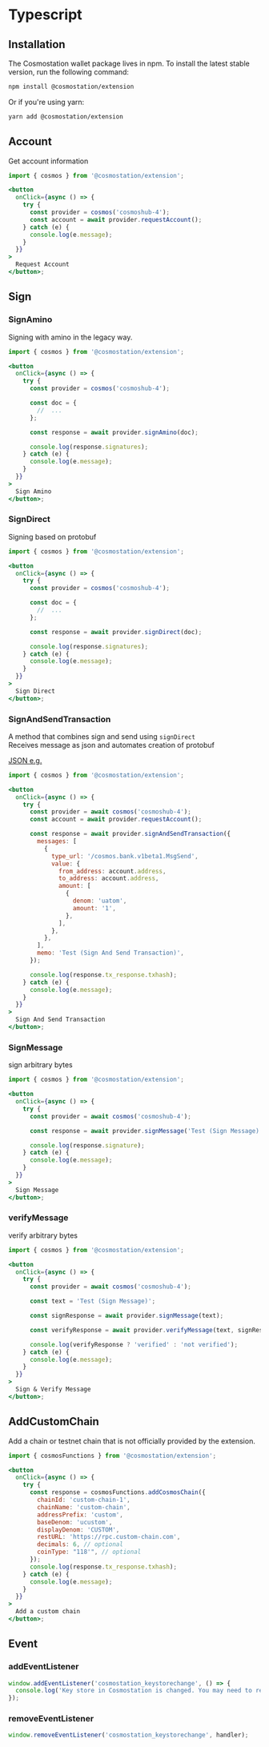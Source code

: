 
# Typescript

## Installation

The Cosmostation wallet package lives in npm. To install the latest stable version, run the following command:

```bash
npm install @cosmostation/extension
```

Or if you're using yarn:

```bash
yarn add @cosmostation/extension
```

## Account

Get account information

```jsx filename="example"
import { cosmos } from '@cosmostation/extension';

<button
  onClick={async () => {
    try {
      const provider = cosmos('cosmoshub-4');
      const account = await provider.requestAccount();
    } catch (e) {
      console.log(e.message);
    }
  }}
>
  Request Account
</button>;
```

<Account />

## Sign

### SignAmino

Signing with amino in the legacy way.

```jsx filename="example"
import { cosmos } from '@cosmostation/extension';

<button
  onClick={async () => {
    try {
      const provider = cosmos('cosmoshub-4');

      const doc = {
        //  ...
      };

      const response = await provider.signAmino(doc);

      console.log(response.signatures);
    } catch (e) {
      console.log(e.message);
    }
  }}
>
  Sign Amino
</button>;
```

<SignAmino />

### SignDirect

Signing based on protobuf

```jsx filename="example"
import { cosmos } from '@cosmostation/extension';

<button
  onClick={async () => {
    try {
      const provider = cosmos('cosmoshub-4');

      const doc = {
        //  ...
      };

      const response = await provider.signDirect(doc);

      console.log(response.signatures);
    } catch (e) {
      console.log(e.message);
    }
  }}
>
  Sign Direct
</button>;
```

<SignDirect />

### SignAndSendTransaction

A method that combines sign and send using `signDirect`  
Receives message as json and automates creation of protobuf

[JSON e.g.](proto)

```jsx filename="example"
import { cosmos } from '@cosmostation/extension';

<button
  onClick={async () => {
    try {
      const provider = await cosmos('cosmoshub-4');
      const account = await provider.requestAccount();

      const response = await provider.signAndSendTransaction({
        messages: [
          {
            type_url: '/cosmos.bank.v1beta1.MsgSend',
            value: {
              from_address: account.address,
              to_address: account.address,
              amount: [
                {
                  denom: 'uatom',
                  amount: '1',
                },
              ],
            },
          },
        ],
        memo: 'Test (Sign And Send Transaction)',
      });

      console.log(response.tx_response.txhash);
    } catch (e) {
      console.log(e.message);
    }
  }}
>
  Sign And Send Transaction
</button>;
```

### SignMessage

sign arbitrary bytes

```jsx filename="example"
import { cosmos } from '@cosmostation/extension';

<button
  onClick={async () => {
    try {
      const provider = await cosmos('cosmoshub-4');

      const response = await provider.signMessage('Test (Sign Message)');

      console.log(response.signature);
    } catch (e) {
      console.log(e.message);
    }
  }}
>
  Sign Message
</button>;
```

<SignMessage />

### verifyMessage

verify arbitrary bytes

```jsx filename="example"
import { cosmos } from '@cosmostation/extension';

<button
  onClick={async () => {
    try {
      const provider = await cosmos('cosmoshub-4');

      const text = 'Test (Sign Message)';

      const signResponse = await provider.signMessage(text);

      const verifyResponse = await provider.verifyMessage(text, signResponse.signature);

      console.log(verifyResponse ? 'verified' : 'not verified');
    } catch (e) {
      console.log(e.message);
    }
  }}
>
  Sign & Verify Message
</button>;
```

<VerifyMessage />

## AddCustomChain

Add a chain or testnet chain that is not officially provided by the extension.

```jsx filename="example"
import { cosmosFunctions } from '@cosmostation/extension';

<button
  onClick={async () => {
    try {
      const response = cosmosFunctions.addCosmosChain({
        chainId: 'custom-chain-1',
        chainName: 'custom-chain',
        addressPrefix: 'custom',
        baseDenom: 'ucustom',
        displayDenom: 'CUSTOM',
        restURL: 'https://rpc.custom-chain.com',
        decimals: 6, // optional
        coinType: "118'", // optional
      });
      console.log(response.tx_response.txhash);
    } catch (e) {
      console.log(e.message);
    }
  }}
>
  Add a custom chain
</button>;
```

<AddCustomChain />

## Event

### addEventListener

```jsx filename="example"
window.addEventListener('cosmostation_keystorechange', () => {
  console.log('Key store in Cosmostation is changed. You may need to refetch the account info.');
});
```

### removeEventListener

```jsx filename="example"
window.removeEventListener('cosmostation_keystorechange', handler);
```

